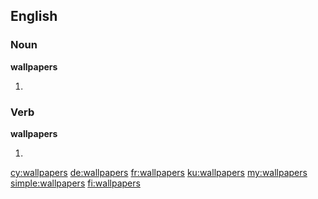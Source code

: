 ==English==

===Noun===
'''wallpapers'''

# {{plural of|wallpaper}}

===Verb===
'''wallpapers'''

# {{third-person singular of|wallpaper}}

[[cy:wallpapers]]
[[de:wallpapers]]
[[fr:wallpapers]]
[[ku:wallpapers]]
[[my:wallpapers]]
[[simple:wallpapers]]
[[fi:wallpapers]]